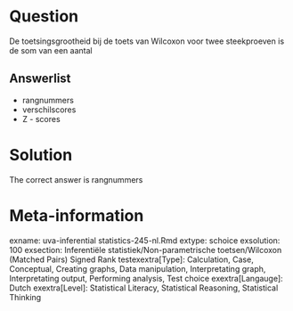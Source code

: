 Question
========

De toetsingsgrootheid bij de toets van Wilcoxon voor twee steekproeven is de som van een aantal 

Answerlist
----------
* rangnummers
* verschilscores
* Z - scores

Solution
========

The correct answer is  rangnummers 

Meta-information
================
exname: uva-inferential statistics-245-nl.Rmd 
extype: schoice 
exsolution: 100 
exsection: Inferentiële statistiek/Non-parametrische toetsen/Wilcoxon (Matched Pairs) Signed Rank testexextra[Type]: Calculation, Case, Conceptual, Creating graphs, Data manipulation, Interpretating graph, Interpretating output, Performing analysis, Test choice 
exextra[Langauge]: Dutch 
exextra[Level]: Statistical Literacy, Statistical Reasoning, Statistical Thinking 
